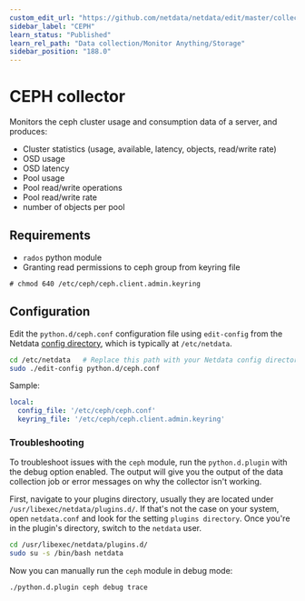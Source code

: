 ```yaml
---
custom_edit_url: "https://github.com/netdata/netdata/edit/master/collectors/python.d.plugin/ceph/README.md"
sidebar_label: "CEPH"
learn_status: "Published"
learn_rel_path: "Data collection/Monitor Anything/Storage"
sidebar_position: "188.0"
---
```



# CEPH collector

Monitors the ceph cluster usage and consumption data of a server, and produces:

-   Cluster statistics (usage, available, latency, objects, read/write rate)
-   OSD usage
-   OSD latency
-   Pool usage
-   Pool read/write operations
-   Pool read/write rate
-   number of objects per pool

## Requirements

-   `rados` python module
-   Granting read permissions to ceph group from keyring file

```shell
# chmod 640 /etc/ceph/ceph.client.admin.keyring
```

## Configuration

Edit the `python.d/ceph.conf` configuration file using `edit-config` from the Netdata [config
directory](/docs/getting-started/manage-and-configure/configuration), which is typically at `/etc/netdata`.

```bash
cd /etc/netdata   # Replace this path with your Netdata config directory, if different
sudo ./edit-config python.d/ceph.conf
```

Sample:

```yaml
local:
  config_file: '/etc/ceph/ceph.conf'
  keyring_file: '/etc/ceph/ceph.client.admin.keyring'
```




### Troubleshooting

To troubleshoot issues with the `ceph` module, run the `python.d.plugin` with the debug option enabled. The 
output will give you the output of the data collection job or error messages on why the collector isn't working.

First, navigate to your plugins directory, usually they are located under `/usr/libexec/netdata/plugins.d/`. If that's 
not the case on your system, open `netdata.conf` and look for the setting `plugins directory`. Once you're in the 
plugin's directory, switch to the `netdata` user.

```bash
cd /usr/libexec/netdata/plugins.d/
sudo su -s /bin/bash netdata
```

Now you can manually run the `ceph` module in debug mode:

```bash
./python.d.plugin ceph debug trace
```


